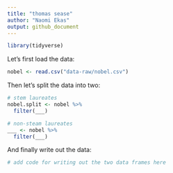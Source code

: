 ```yaml
---
title: "thomas sease"
author: "Naomi Ekas"
output: github_document
---
```


```r
library(tidyverse)
```

Let's first load the data:

```r
nobel <- read.csv("data-raw/nobel.csv")

```

Then let's split the data into two:

```r
# stem laureates
nobel.split <- nobel %>%
  filter(___)

# non-steam laureates
___ <- nobel %>%
  filter(___)
```

And finally write out the data:

```r
# add code for writing out the two data frames here
```
